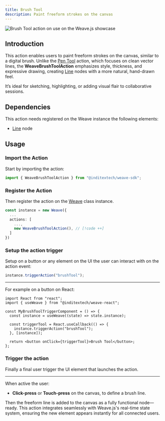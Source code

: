 ```yaml
---
title: Brush Tool
description: Paint freeform strokes on the canvas
---
```


![Brush Tool action on use on the Weave.js showcase](/images/actions/brush-tool.gif)

## Introduction

This action enables users to paint freeform strokes on the canvas, similar to a
digital brush. Unlike the [Pen Tool](/docs/main/build/actions/pen-tool) action,
which focuses on clean vector lines, the **WeaveBrushToolAction** emphasizes style,
thickness, and expressive drawing, creating [Line](/docs/main/build/nodes/line) nodes
with a more natural, hand-drawn feel.

It’s ideal for sketching, highlighting, or adding visual flair to collaborative
sessions.

## Dependencies

This action needs registered on the Weave instance the following elements:

- [Line](/docs/main/build/nodes/line) node

## Usage

<div className="fd-steps">

<div className="[&_h3]:fd-step">

### Import the Action

Start by importing the action:

```ts
import { WeaveBrushToolAction } from "@inditextech/weave-sdk";
```

</div>

<div className='[&_h3]:fd-step'>

### Register the Action

Then register the action on the [Weave](/docs/sdk/api-reference/weave) class instance.

```ts
const instance = new Weave({
  ...
  actions: [
    ...,
    new WeaveBrushToolAction(), // [!code ++]
  ]
})
```

</div>

<div className='[&_h3]:fd-step'>

### Setup the action trigger

Setup on a button or any element on the UI the user can interact with on the action event:

```ts
instance.triggerAction("brushTool");
```

---

For example on a button on React:

```tsx
import React from "react";
import { useWeave } from "@inditextech/weave-react";

const MyBrushToolTriggerComponent = () => {
  const instance = useWeave((state) => state.instance);

  const triggerTool = React.useCallback(() => {
    instance.triggerAction("brushTool");
  }, [instance]);

  return <button onClick={triggerTool}>Brush Tool</button>;
};
```

### Trigger the action

Finally a final user trigger the UI element that launches the action.

---

When active the user:

- **Click-press** or **Touch-press** on the canvas, to define a brush line.

Then the freeform line is added to the canvas as a fully functional node—ready.
This action integrates seamlessly with Weave.js's real-time state system,
ensuring the new element appears instantly for all connected users.

</div>

</div>
